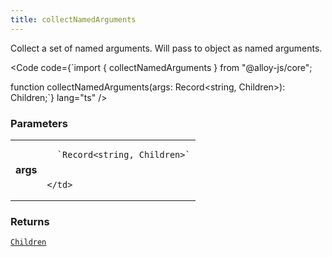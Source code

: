 ```yaml
---
title: collectNamedArguments
---
```





Collect a set of named arguments. Will pass to object as named arguments.

<Code code={`import { collectNamedArguments } from "@alloy-js/core";

function collectNamedArguments(args: Record<string, Children>): Children;`} lang="ts" />

### Parameters

<table>
  <tr>
    <td style="text-align: right;font-weight: bold;">args</td>
    <td>
    
      `Record<string, Children>`
      
      
    </td>
  </tr>
</table>



### Returns

<code><a href="../../../core/types/children/">Children</a></code>








